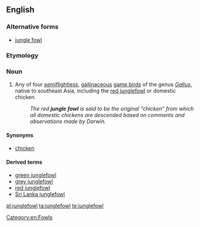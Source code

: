 ==English==

===Alternative forms===
* [[jungle fowl]]

===Etymology===
{{compound|jungle|fowl|lang=en}}

===Noun===
{{en-noun|junglefowl}}

# Any of four [[semiflightless]], [[gallinaceous]] [[game bird]]s of the genus ''[[Gallus]]'', native to southeast Asia, including the [[red junglefowl]] or domestic chicken.
#: ''The red '''jungle fowl''' is said to be the original “chicken” from which all domestic chickens are descended based on comments and observations made by Darwin.''

====Synonyms====
* [[chicken]]

====Derived terms====
* [[green junglefowl]]
* [[grey junglefowl]]
* [[red junglefowl]]
* [[Sri Lanka junglefowl]]

[[Category:en:Fowls]]

[[pl:junglefowl]]
[[ta:junglefowl]]
[[te:junglefowl]]